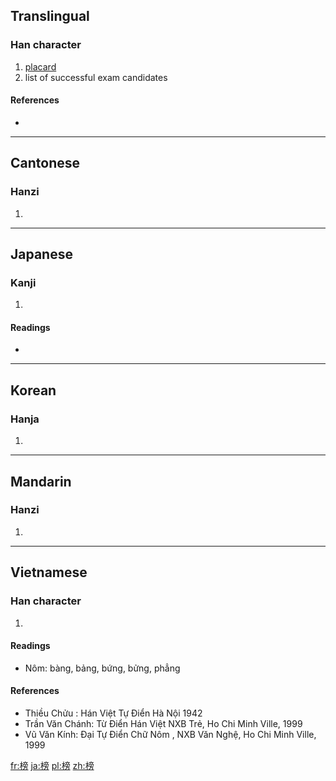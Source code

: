 ==Translingual==

===Han character===
{{Han char|rn=75|rad=木|as=10|sn=14|four=4092<sub>7</sub>|canj=木卜月尸 (DYBS)}}

# [[placard]]
# list of successful exam candidates

====References====
* {{Han ref|kx=0543.190|dkj=15241|dj=0931.080|hdz=21268.120|uh=699C|ud=27036|bh=BA5D|bd=47709}}

----

==Cantonese==

===Hanzi===
{{yue-hanzi|jyut=|y=bong2}}

# {{defn|Cantonese|sort=木10}}

----

==Japanese==

===Kanji===
{{ja-kanji|grade=|rs=木10}}

# {{defn|Japanese|sort=木10}}

====Readings====
* {{ja-readings|on=[[ぼう]] (bō), [[ほう]] (hō)|kun=[[たてふだ]] (tatefuda), [[かじ]] (kaji)}}

----

==Korean==

===Hanja===
{{ko-hanja|hangeul=[[방]], [[병]]|eumhun=|rv=bang, byeong|mr=pang, pyŏng|y=pang, pyeng}}

# {{defn|Korean|sort=木10}}

----

==Mandarin==

===Hanzi===
{{cmn-hanzi|pin=[[bǎng]] ([[bang3]])|wg=pang<sup>3</sup>}}

# {{defn|Mandarin|sort=木10}}

----

==Vietnamese==

===Han character===
{{vi-hantu|bảng|rs=木10}}

# {{defn|Vietnamese|sort=木10}}

====Readings====
* Nôm: bàng, bảng, bứng, bửng, phẳng

====References====
* Thiều Chửu : Hán Việt Tự Điển  Hà Nội 1942
* Trần Văn Chánh: Từ Điển Hán Việt NXB Trẻ, Ho Chi Minh Ville, 1999
* Vũ Văn Kính: Đại Tự Điển Chữ Nôm , NXB Văn Nghệ, Ho Chi Minh Ville, 1999

[[fr:榜]]
[[ja:榜]]
[[pl:榜]]
[[zh:榜]]